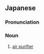 ==Japanese==
{{ja-kanjitab|くう|き|せい|じょう|き|yomi=on}}

===Pronunciation===
{{ja-pron|くうき せいじょうき|y=on}}

===Noun===
{{ja-noun|くうき せいじょうき}}

# [[air purifier]]